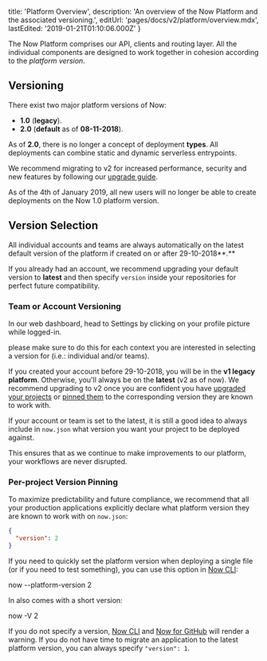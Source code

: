 
  title: 'Platform Overview',
  description: 'An overview of the Now Platform and the associated versioning.',
  editUrl: 'pages/docs/v2/platform/overview.mdx',
  lastEdited: '2019-01-21T01:10:06.000Z'
}

The Now Platform comprises our API, clients and routing layer. All the individual components are designed to work together in cohesion according to the _platform version_.

## Versioning

There exist two major platform versions of Now:

- **1.0** (**legacy**).
- **2.0** (**default** as of **08-11-2018**).

As of **2.0**, there is no longer a concept of deployment **types**. All deployments can combine static and dynamic serverless entrypoints.

We recommend migrating to v2 for increased performance, security and new features by following our [upgrade guide](/docs/v2/platform/upgrade-to-2-0).

<Note>
  As of the 4th of January 2019, all new users will no longer be able to create
  deployments on the Now 1.0 platform version.
</Note>

## Version Selection

All individual accounts and teams are always automatically on the latest default version of the platform if created on or after 29-10-2018**.**

If you already had an account, we recommend upgrading your default version to **latest** and then specify `version` inside your repositories for perfect future compatibility.

### Team or Account Versioning

In our web dashboard, head to Settings by clicking on your profile picture while logged-in.

<Note>
  please make sure to do this for each <P.B>context</P.B> you are interested in
  selecting a version for (i.e.: individual and/or teams).
</Note>

If you created your account before 29-10-2018, you will be in the **v1 legacy platform**. Otherwise, you'll always be on the **latest** (v2 as of now). We recommend upgrading to v2 once you are confident you have [upgraded your projects](/docs/v2/platform/upgrade-to-2-0) or [pinned them](#per-project-version-pinning) to the corresponding version they are known to work with.

If your account or team is set to the latest, it is still a good idea to always include in `now.json` what version you want your project to be deployed against.

This ensures that as we continue to make improvements to our platform, your workflows are never disrupted.

### Per-project Version Pinning

To maximize predictability and future compliance, we recommend that all your production applications explicitly declare what platform version they are known to work with on `now.json`:

```json
{
  "version": 2
}
```

If you need to quickly set the platform version when deploying a single file (or if you need to test something), you can use this option in [Now CLI](https://zeit.co/download):

<TerminalInput>now --platform-version 2</TerminalInput>

In also comes with a short version:

<TerminalInput>now -V 2</TerminalInput>

If you do not specify a version, [Now CLI](/docs/v2/getting-started/installation#now-cli) and [Now for GitHub](/docs/v2/integrations/now-for-github) will render a warning. If you do not have time to migrate an application to the latest platform version, you can always specify `"version": 1`.

